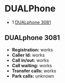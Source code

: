 
# DUALPhone 

 

* 1 [DUALphone 3081](#dualphone-3081)

## DUALphone 3081

* **Registration:** works
* **Caller Id:** works
* **Call in/out:** works
* **Call waiting:** works
* **Transfer calls:** works
* **Park calls:** unknown


